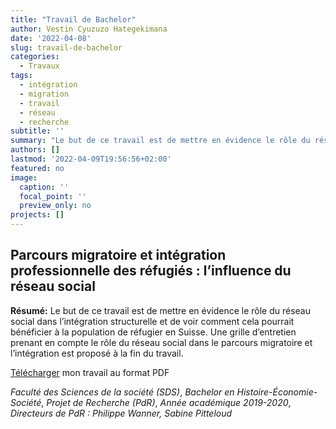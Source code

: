 ```yaml
---
title: "Travail de Bachelor"
author: Vestin Cyuzuzo Hategekimana
date: '2022-04-08'
slug: travail-de-bachelor
categories:
  - Travaux
tags:
  - intégration
  - migration
  - travail
  - réseau
  - recherche
subtitle: ''
summary: "Le but de ce travail est de mettre en évidence le rôle du réseau social dans l'intégration structurelle et de voir comment cela pourrait bénéficier à la population de réfugier en Suisse."
authors: []
lastmod: '2022-04-09T19:56:56+02:00'
featured: no
image:
  caption: ''
  focal_point: ''
  preview_only: no
projects: []
---
```


## Parcours migratoire et intégration professionnelle des réfugiés : l’influence du réseau social

**Résumé:** Le but de ce travail est de mettre en évidence le rôle du réseau social dans l'intégration structurelle et de voir comment cela pourrait bénéficier à la population de réfugier en Suisse. Une grille d'entretien prenant en compte le rôle du réseau social dans le parcours migratoire et l'intégration est proposé à la fin du travail.

[Télécharger](/uploads/travaux/pdr/Hategekimana_PdR_2020.pdf) mon travail au format PDF

*Faculté des Sciences de la société (SDS)*, 
*Bachelor en Histoire-Économie-Société*, 
*Projet de Recherche (PdR)*, 
*Année académique 2019-2020*, 
*Directeurs de PdR : Philippe Wanner, Sabine Pitteloud*
